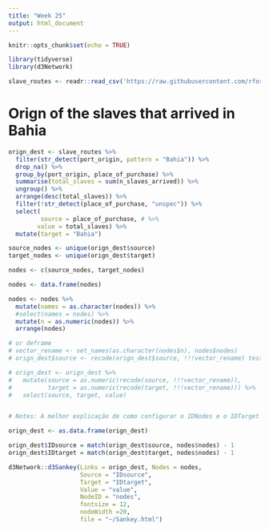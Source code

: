 ```yaml
---
title: "Week 25"
output: html_document
---
```


```r
knitr::opts_chunk$set(echo = TRUE)
```

```r
library(tidyverse)
library(d3Network)
```
 

```r
slave_routes <- readr::read_csv('https://raw.githubusercontent.com/rfordatascience/tidytuesday/master/data/2020/2020-06-16/slave_routes.csv')
```

# Orign of the slaves that arrived in Bahia
```r
orign_dest <- slave_routes %>% 
  filter(str_detect(port_origin, pattern = "Bahia")) %>% 
  drop_na() %>% 
  group_by(port_origin, place_of_purchase) %>% 
  summarise(total_slaves = sum(n_slaves_arrived)) %>% 
  ungroup() %>% 
  arrange(desc(total_slaves)) %>% 
  filter(!str_detect(place_of_purchase, "unspec")) %>%
  select(
         source = place_of_purchase, # %>% 
        value = total_slaves) %>% 
  mutate(target = "Bahia")
```


```r
source_nodes <- unique(orign_dest$source)
target_nodes <- unique(orign_dest$target)

nodes <- c(source_nodes, target_nodes)

nodes <- data.frame(nodes)

nodes <- nodes %>%
  mutate(names = as.character(nodes)) %>% 
  #select(names = nodes) %>% 
  mutate(n = as.numeric(nodes)) %>% 
  arrange(nodes)
```


```r
# or deframe
# vector_rename <- set_names(as.character(nodes$n), nodes$nodes)
# orign_dest$source <- recode(orign_dest$source, !!!vector_rename) test

# orign_dest <- orign_dest %>%
#   mutate(source = as.numeric(recode(source, !!!vector_rename)),
#          target = as.numeric(recode(target, !!!vector_rename))) %>%
#   select(source, target, value)


# Notes: A melhor explicação de como configurar o IDNodes e o IDTarget foi neste [vídeo](https://www.youtube.com/watch?v=204-aB9upew&t=227s), embora ainda eu não compreenda a lógica por detrás desses cálculos. O algorítmo deve iniciar em 0.

orign_dest <- as.data.frame(orign_dest)

orign_dest$IDsource = match(orign_dest$source, nodes$nodes) - 1
orign_dest$IDtarget = match(orign_dest$target, nodes$nodes) - 1
```


```r
d3Network::d3Sankey(Links = orign_dest, Nodes = nodes, 
                    Source = "IDsource",
                    Target = "IDtarget", 
                    Value = "value", 
                    NodeID = "nodes", 
                    fontsize = 12, 
                    nodeWidth =20, 
                    file = "~/Sankey.html")
```

